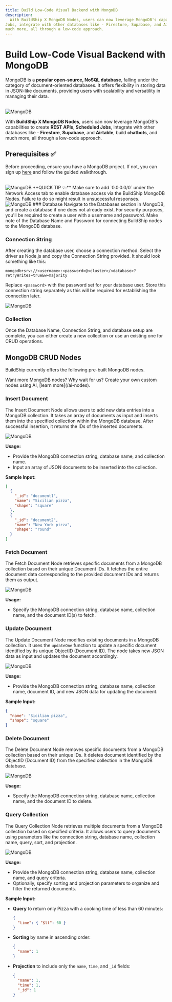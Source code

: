 ```yaml
---
title: Build Low-Code Visual Backend with MongoDB
description:
  With BuildShip X MongoDB Nodes, users can now leverage MongoDB's capabilities to create REST APIs, Scheduled
Jobs, integrate with other databases like - Firestore, Supabase, and Airtable, build chatbots, and
much more, all through a low-code approach.
---
```


# Build Low-Code Visual Backend with MongoDB


MongoDB is a **popular open-source, NoSQL database**, falling under the category of document-oriented databases. It
offers flexibility in storing data in JSON-like documents, providing users with scalability and versatility in managing
their data.

<br />
<Image src={mongoOg} alt='MongoDB' width={1200} />

With **BuildShip X MongoDB Nodes**, users can now leverage MongoDB's capabilities to create **REST APIs**, **Scheduled
Jobs**, integrate with other databases like - **Firestore**, **Supabase**, and **Airtable**, build **chatbots**, and
much more, all through a low-code approach.

## Prerequisites ✅

Before proceeding, ensure you have a MongoDB project. If not, you can sign up
[here](https://www.mongodb.com/cloud/atlas/register) and follow the guided walkthrough.

<br />
<Image src={mongo1} alt='MongoDB' width={1200} />

<Callout>
  **QUICK TIP 💡:** Make sure to add `0.0.0.0/0` under the Network Access tab to enable database access via the
  BuildShip MongoDB Nodes. Failure to do so might result in unsuccessful responses.
  <Image src={mongo2} alt='MongoDB' width={800} />
</Callout>

<Steps>
### Database
Navigate to the Databases section in MongoDB, and create a database if one does not already exist. For security purposes, you'll be required to create a user with a username and password. Make note of the Database Name and Password for connecting BuildShip nodes to the MongoDB database.

### Connection String

After creating the database user, choose a connection method. Select the driver as Node.js and copy the Connection
String provided. It should look something like this:

```
mongodb+srv://<username>:<password>@<cluster>/<database>?retryWrites=true&w=majority
```

Replace `<password>` with the password set for your database user. Store this connection string separately as this will
be required for establishing the connection later.

<Image src={mongo3} alt='MongoDB' width={800} />

### Collection

Once the Database Name, Connection String, and database setup are complete, you can either create a new collection or
use an existing one for CRUD operations.

</Steps>

## MongoDB CRUD Nodes

BuildShip currently offers the following pre-built MongoDB nodes.

<Callout emoji='⭐️'>
  Want more MongoDB nodes? Why wait for us? Create your own custom nodes using AI, [learn more](/ai-nodes).
</Callout>

### Insert Document

The Insert Document Node allows users to add new data entries into a MongoDB collection. It takes an array of documents
as input and inserts them into the specified collection within the MongoDB database. After successful insertion, it
returns the IDs of the inserted documents.

<Image src={mongoInsert} alt='MongoDB' width={1200} />

**Usage:**

- Provide the MongoDB connection string, database name, and collection name.
- Input an array of JSON documents to be inserted into the collection.

**Sample Input:**

```json
[
  {
    "_id": "document1",
    "name": "Sicilian pizza",
    "shape": "square"
  },
  {
    "_id": "document2",
    "name": "New York pizza",
    "shape": "round"
  }
]
```

### Fetch Document

The Fetch Document Node retrieves specific documents from a MongoDB collection based on their unique Document IDs. It
fetches the entire document data corresponding to the provided document IDs and returns them as output.

<Image src={mongoFetch} alt='MongoDB' width={1200} />

**Usage:**

- Specify the MongoDB connection string, database name, collection name, and the document ID(s) to fetch.

### Update Document

The Update Document Node modifies existing documents in a MongoDB collection. It uses the `updateOne` function to update
a specific document identified by its unique ObjectID (Document ID). The node takes new JSON data as input and updates
the document accordingly.

<Image src={mongoUpdate} alt='MongoDB' width={1200} />

**Usage:**

- Provide the MongoDB connection string, database name, collection name, document ID, and new JSON data for updating the
  document.

**Sample Input:**

```json
{
  "name": "Sicilian pizza",
  "shape": "square"
}
```

### Delete Document

The Delete Document Node removes specific documents from a MongoDB collection based on their unique IDs. It deletes
document identified by the ObjectID (Document ID) from the specified collection in the MongoDB database.

<Image src={mongoDelete} alt='MongoDB' width={1200} />

**Usage:**

- Specify the MongoDB connection string, database name, collection name, and the document ID to delete.

### Query Collection

The Query Collection Node retrieves multiple documents from a MongoDB collection based on specified criteria. It allows
users to query documents using parameters like the connection string, database name, collection name, query, sort, and
projection.

<Image src={mongoQuery} alt='MongoDB' width={1200} />

**Usage:**

- Provide the MongoDB connection string, database name, collection name, and query criteria.
- Optionally, specify sorting and projection parameters to organize and filter the returned documents.

**Sample Input:**

- **Query** to return only Pizza with a cooking time of less than 60 minutes:

  ```json
  {
    "time": { "$lt": 60 }
  }
  ```

- **Sorting** by name in ascending order:

  ```json
  {
    "name": 1
  }
  ```

- **Projection** to include only the `name`, `time`, and `_id` fields:

  ```json
  {
    "name": 1,
    "time": 1,
    "_id": 1
  }
  ```
